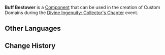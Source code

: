 {{Component Infobox
|id          = 4014
|image       = Item Buff Bestower.png
|load        = 36
|event       = Divine Ingenuity: Collector's Chapter
|description = A device designed to provide buffs to nearby opponents.
|placement   = Placeable Only on Ground
|category    = Traps
|size        = 3 × 3 × 4
|limit       = 10
}}
'''Buff Bestower''' is a [[Component]] that can be used in the creation of Custom Domains during the [[Divine Ingenuity/2023-06-08|Divine Ingenuity: Collector's Chapter]] event.

==Other Languages==
{{Other Languages|default_hidden=1
|en      = Buff Bestower
|zhs     = 增幅器
|zhs_rm  = Zēngfú Qì
|zht     = 增幅器
|zht_rm  = Zēngfú Qì
|ja      = 増幅装置
|ja_rm   = Zoufuku Souchi
|ko      = 증폭기
|es      = Amplificador
|fr      = Amplificateur
|ru      = Усилитель
|th      = อุปกรณ์บัฟ
|th_rm   = 
|vi      = Thiết Bị Tăng Cường
|de      = Prüfungsanlage
|id      = Alat Pemberi Buff
|pt      = Amplificador
|tr      = Güçlendirme Kaynağı
|it      = Dispensatore di forza
}}

==Change History==
{{Change History|3.7}}